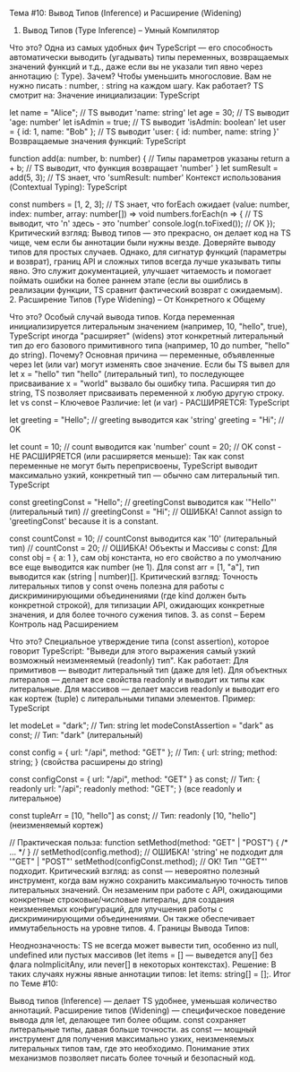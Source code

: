 Тема #10: Вывод Типов (Inference) и Расширение (Widening)

1. Вывод Типов (Type Inference) – Умный Компилятор

Что это? Одна из самых удобных фич TypeScript — его способность автоматически выводить (угадывать) типы переменных, возвращаемых значений функций и т.д., даже если вы не указали тип явно через аннотацию (: Type).
Зачем? Чтобы уменьшить многословие. Вам не нужно писать : number, : string на каждом шагу.
Как работает? TS смотрит на:
Значение инициализации:
TypeScript

let name = "Alice"; // TS выводит 'name: string'
let age = 30;      // TS выводит 'age: number'
let isAdmin = true; // TS выводит 'isAdmin: boolean'
let user = { id: 1, name: "Bob" }; // TS выводит 'user: { id: number, name: string }'
Возвращаемые значения функций:
TypeScript

function add(a: number, b: number) { // Типы параметров указаны
  return a + b; // TS выводит, что функция возвращает 'number'
}
let sumResult = add(5, 3); // TS знает, что 'sumResult: number'
Контекст использования (Contextual Typing):
TypeScript

const numbers = [1, 2, 3];
// TS знает, что forEach ожидает (value: number, index: number, array: number[]) => void
numbers.forEach(n => { // TS выводит, что 'n' здесь - это 'number'
  console.log(n.toFixed()); // OK
});
Критический взгляд: Вывод типов — это прекрасно, он делает код на TS чище, чем если бы аннотации были нужны везде. Доверяйте выводу типов для простых случаев. Однако, для сигнатур функций (параметры и возврат), границ API и сложных типов всегда лучше указывать типы явно. Это служит документацией, улучшает читаемость и помогает поймать ошибки на более раннем этапе (если вы ошиблись в реализации функции, TS сравнит фактический возврат с ожидаемым).
2. Расширение Типов (Type Widening) – От Конкретного к Общему

Что это? Особый случай вывода типов. Когда переменная инициализируется литеральным значением (например, 10, "hello", true), TypeScript иногда "расширяет" (widens) этот конкретный литеральный тип до его базового примитивного типа (например, 10 до number, "hello" до string).
Почему? Основная причина — переменные, объявленные через let (или var) могут изменять свое значение. Если бы TS вывел для let x = "hello" тип "hello" (литеральный тип), то последующее присваивание x = "world" вызвало бы ошибку типа. Расширяя тип до string, TS позволяет присваивать переменной x любую другую строку.
let vs const – Ключевое Различие:
let (и var) - РАСШИРЯЕТСЯ:
TypeScript

let greeting = "Hello"; // greeting выводится как 'string'
greeting = "Hi"; // OK

let count = 10; // count выводится как 'number'
count = 20; // OK
const - НЕ РАСШИРЯЕТСЯ (или расширяется меньше): Так как const переменные не могут быть переприсвоены, TypeScript выводит максимально узкий, конкретный тип — обычно сам литеральный тип.
TypeScript

const greetingConst = "Hello"; // greetingConst выводится как '"Hello"' (литеральный тип)
// greetingConst = "Hi"; // ОШИБКА! Cannot assign to 'greetingConst' because it is a constant.

const countConst = 10; // countConst выводится как '10' (литеральный тип)
// countConst = 20; // ОШИБКА!
Объекты и Массивы с const:
Для const obj = { a: 1 }, сам obj константа, но его свойство a по умолчанию все еще выводится как number (не 1).
Для const arr = [1, "a"], тип выводится как (string | number)[].
Критический взгляд: Точность литеральных типов у const очень полезна для работы с дискриминирующими объединениями (где kind должен быть конкретной строкой), для типизации API, ожидающих конкретные значения, и для более точного сужения типов.
3. as const – Берем Контроль над Расширением

Что это? Специальное утверждение типа (const assertion), которое говорит TypeScript: "Выведи для этого выражения самый узкий возможный неизменяемый (readonly) тип".
Как работает:
Для примитивов — выводит литеральный тип (даже для let).
Для объектных литералов — делает все свойства readonly и выводит их типы как литеральные.
Для массивов — делает массив readonly и выводит его как кортеж (tuple) с литеральными типами элементов.
Пример:
TypeScript

let modeLet = "dark"; // Тип: string
let modeConstAssertion = "dark" as const; // Тип: "dark" (литеральный)

const config = { url: "/api", method: "GET" };
// Тип: { url: string; method: string; } (свойства расширены до string)

const configConst = { url: "/api", method: "GET" } as const;
// Тип: { readonly url: "/api"; readonly method: "GET"; } (все readonly и литеральное)

const tupleArr = [10, "hello"] as const;
// Тип: readonly [10, "hello"] (неизменяемый кортеж)

// Практическая польза:
function setMethod(method: "GET" | "POST") { /* ... */ }
// setMethod(config.method); // ОШИБКА! 'string' не подходит для '"GET" | "POST"'
setMethod(configConst.method); // OK! Тип '"GET"' подходит.
Критический взгляд: as const — невероятно полезный инструмент, когда вам нужно сохранить максимальную точность типов литеральных значений. Он незаменим при работе с API, ожидающими конкретные строковые/числовые литералы, для создания неизменяемых конфигураций, для улучшения работы с дискриминирующими объединениями. Он также обеспечивает иммутабельность на уровне типов.
4. Границы Вывода Типов:

Неоднозначность: TS не всегда может вывести тип, особенно из null, undefined или пустых массивов (let items = [] — выведется any[] без флага noImplicitAny, или never[] в некоторых контекстах).
Решение: В таких случаях нужны явные аннотации типов: let items: string[] = [];.
Итог по Теме #10:

Вывод типов (Inference) — делает TS удобнее, уменьшая количество аннотаций. Расширение типов (Widening) — специфическое поведение вывода для let, делающее тип более общим. const сохраняет литеральные типы, давая больше точности. as const — мощный инструмент для получения максимально узких, неизменяемых литеральных типов там, где это необходимо. Понимание этих механизмов позволяет писать более точный и безопасный код.
